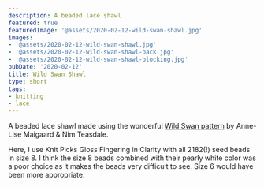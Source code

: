 ```yaml
---
description: A beaded lace shawl
featured: true
featuredImage: '@assets/2020-02-12-wild-swan-shawl.jpg'
images:
- '@assets/2020-02-12-wild-swan-shawl.jpg'
- '@assets/2020-02-12-wild-swan-shawl-back.jpg'
- '@assets/2020-02-12-wild-swan-shawl-blocking.jpg'
pubDate: '2020-02-12'
title: Wild Swan Shawl
type: short
tags:
- knitting
- lace
---
```

A beaded lace shawl made using the wonderful [Wild Swan pattern](https://www.ravelry.com/patterns/library/wild-swan) by Anne-Lise Maigaard & Nim Teasdale.

Here, I use Knit Picks Gloss Fingering in Clarity with all 2182(!) seed beads in size 8. I think the size 8 beads combined with their pearly white color was a poor choice as it makes the beads very difficult to see. Size 6 would have been more appropriate.